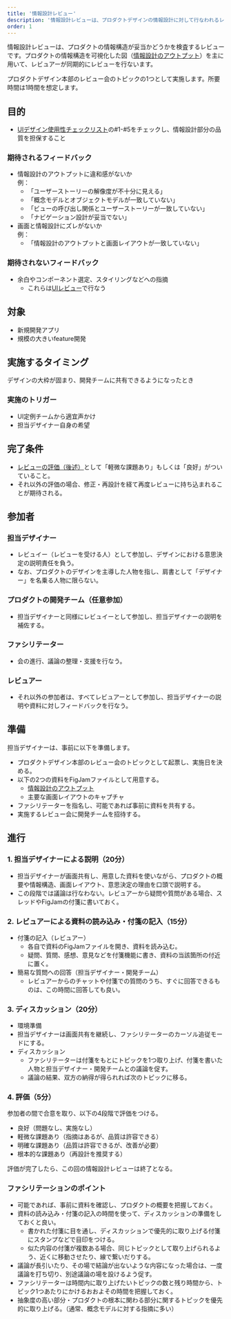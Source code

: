 ```yaml
---
title: '情報設計レビュー'
description: '情報設計レビューは、プロダクトデザインの情報設計に対して行なわれるレビューです。'
order: 1
---
```

情報設計レビューは、プロダクトの情報構造が妥当かどうかを検査するレビューです。プロダクトの情報構造を可視化した図（[情報設計のアウトプット](./ia-outputs/)）を主に用いて、レビュアーが同期的にレビューを行ないます。

プロダクトデザイン本部のレビュー会のトピックの1つとして実施します。所要時間は1時間を想定します。

## 目的
- [UIデザイン使用性チェックリスト](/products/usability/usability-checklist/#h2-2)の#1-#5をチェックし、情報設計部分の品質を担保すること


### 期待されるフィードバック

- 情報設計のアウトプットに違和感がないか  
例：
  - 「ユーザーストーリーの解像度が不十分に見える」
  - 「概念モデルとオブジェクトモデルが一致していない」
  - 「ビューの呼び出し関係とユーザーストーリーが一致していない」
  - 「ナビゲーション設計が妥当でない」
- 画面と情報設計にズレがないか  
例：
  - 「情報設計のアウトプットと画面レイアウトが一致していない」

### 期待されないフィードバック

- 余白やコンポーネント選定、スタイリングなどへの指摘
  - これらは[UIレビュー](../ui-review/)で行なう

## 対象
- 新規開発アプリ
- 規模の大きいfeature開発

## 実施するタイミング
デザインの大枠が固まり、開発チームに共有できるようになったとき

### 実施のトリガー
- UI定例チームから適宜声かけ
- 担当デザイナー自身の希望

## 完了条件
- [レビューの評価（後述）](#h3-10)として「軽微な課題あり」もしくは「良好」がついていること。
- それ以外の評価の場合、修正・再設計を経て再度レビューに持ち込まれることが期待される。


## 参加者

### 担当デザイナー
- レビュイー（レビューを受ける人）として参加し、デザインにおける意思決定の説明責任を負う。
- なお、プロダクトのデザインを主導した人物を指し、肩書として「デザイナー」を名乗る人物に限らない。

### プロダクトの開発チーム（任意参加）
- 担当デザイナーと同様にレビュイーとして参加し、担当デザイナーの説明を補佐する。

### ファシリテーター
- 会の進行、議論の整理・支援を行なう。

### レビュアー
- それ以外の参加者は、すべてレビュアーとして参加し、担当デザイナーの説明や資料に対しフィードバックを行なう。


## 準備

担当デザイナーは、事前に以下を準備します。

- プロダクトデザイン本部のレビュー会のトピックとして起票し、実施日を決める。
- 以下の2つの資料をFigJamファイルとして用意する。
  - [情報設計のアウトプット](./ia-outputs/)
  - 主要な画面レイアウトのキャプチャ
- ファシリテーターを指名し、可能であれば事前に資料を共有する。
- 実施するレビュー会に開発チームを招待する。


## 進行
### 1. 担当デザイナーによる説明（20分）
- 担当デザイナーが画面共有し、用意した資料を使いながら、プロダクトの概要や情報構造、画面レイアウト、意思決定の理由を口頭で説明する。
- この段階では議論は行なわない。レビュアーから疑問や質問がある場合、スレッドやFigJamの付箋に書いておく。

### 2. レビュアーによる資料の読み込み・付箋の記入（15分）
- 付箋の記入（レビュアー）
  - 各自で資料のFigJamファイルを開き、資料を読み込む。
  - 疑問、質問、感想、意見などを付箋機能に書き、資料の当該箇所の付近に置く。
- 簡易な質問への回答（担当デザイナー・開発チーム）
  - レビュアーからのチャットや付箋での質問のうち、すぐに回答できるものは、この時間に回答しても良い。

### 3. ディスカッション（20分）
- 環境準備
-   担当デザイナーは画面共有を継続し、ファシリテーターのカーソル追従モードにする。
- ディスカッション
  - ファシリテーターは付箋をもとにトピックを1つ取り上げ、付箋を書いた人物と担当デザイナー・開発チームとの議論を促す。
  - 議論の結果、双方の納得が得られれば次のトピックに移る。

### 4. 評価（5分）
参加者の間で合意を取り、以下の4段階で評価をつける。

- 良好（問題なし、実施なし）
- 軽微な課題あり（指摘はあるが、品質は許容できる）
- 明確な課題あり（品質は許容できるが、改善が必要）
- 根本的な課題あり（再設計を推奨する）

評価が完了したら、この回の情報設計レビューは終了となる。

### ファシリテーションのポイント
- 可能であれば、事前に資料を確認し、プロダクトの概要を把握しておく。
- 資料の読み込み・付箋の記入の時間を使って、ディスカッションの準備をしておくと良い。
  - 書かれた付箋に目を通し、ディスカッションで優先的に取り上げる付箋にスタンプなどで目印をつける。
  - 似た内容の付箋が複数ある場合、同じトピックとして取り上げられるよう、近くに移動させたり、線で繋いだりする。
- 議論が長引いたり、その場で結論が出ないような内容になった場合は、一度議論を打ち切り、別途議論の場を設けるよう促す。
- ファシリテーターは時間内に取り上げたいトピックの数と残り時間から、トピック1つあたりにかけるおおよその時間を把握しておく。
- 抽象度の高い部分・プロダクトの根本に関わる部分に関するトピックを優先的に取り上げる。（通常、概念モデルに対する指摘に多い）